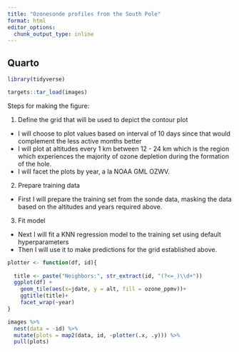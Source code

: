 ```yaml
---
title: "Ozonesonde profiles from the South Pole"
format: html
editor_options: 
  chunk_output_type: inline
---
```


## Quarto

```r
library(tidyverse)

targets::tar_load(images)
```

Steps for making the figure:

1)  Define the grid that will be used to depict the contour plot

-   I will choose to plot values based on interval of 10 days since that would complement the less active months better
-   I will plot at altitudes every 1 km between 12 - 24 km which is the region which experiences the majority of ozone depletion during the formation of the hole.
-   I will facet the plots by year, a la NOAA GML OZWV.

2)  Prepare training data

-   First I will prepare the training set from the sonde data, masking the data based on the altitudes and years required above.

3)  Fit model

-   Next I will fit a KNN regression model to the training set using default hyperparameters
-   Then I will use it to make predictions for the grid established above.

```r

plotter <- function(df, id){
  
  title <- paste("Neighbors:", str_extract(id, "(?<=_)\\d+"))
  ggplot(df) +
    geom_tile(aes(x=jdate, y = alt, fill = ozone_ppmv))+
    ggtitle(title)+
    facet_wrap(~year)
}

images %>%
  nest(data = -id) %>%
  mutate(plots = map2(data, id, ~plotter(.x, .y))) %>%
  pull(plots)


```

